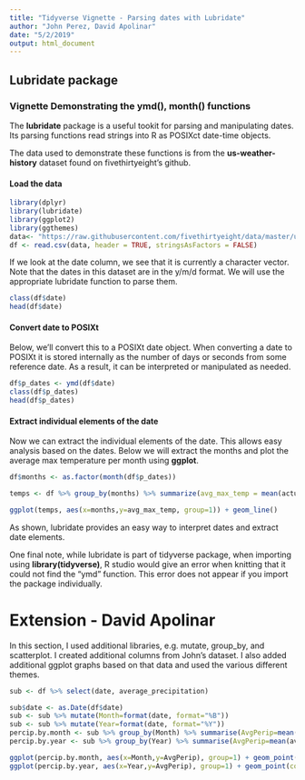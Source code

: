 ```yaml
---
title: "Tidyverse Vignette - Parsing dates with Lubridate"
author: "John Perez, David Apolinar"
date: "5/2/2019"
output: html_document
---
```


## Lubridate package

### Vignette Demonstrating the ymd(), month() functions  

The **lubridate** package is a useful tookit for parsing and manipulating dates. Its parsing functions read strings into R as POSIXct date-time objects. 

The data used to demonstrate these functions is from the **us-weather-history** dataset found on fivethirtyeight's github. 

#### Load the data  

```r
library(dplyr)
library(lubridate)
library(ggplot2)
library(ggthemes)
data<- "https://raw.githubusercontent.com/fivethirtyeight/data/master/us-weather-history/KCLT.csv"
df <- read.csv(data, header = TRUE, stringsAsFactors = FALSE)

```

If we look at the date column, we see that it is currently a character vector.  Note that the dates in this dataset are in the y/m/d format. We will use the appropriate lubridate function to parse them.  

```r
class(df$date)
head(df$date)
```
#### Convert date to POSIXt  

Below, we'll convert this to a POSIXt date object.  When converting a date to POSIXt it is stored internally as the number of days or seconds from some reference date. As a result, it can be interpreted or manipulated as needed.  

```r
df$p_dates <- ymd(df$date)
class(df$p_dates)
head(df$p_dates)
```

#### Extract individual elements of the date  

Now we can extract the individual elements of the date.  This allows easy analysis based on the dates. Below we will extract the months and plot the average max temperature per month using **ggplot**.  

```r
df$months <- as.factor(month(df$p_dates))

temps <- df %>% group_by(months) %>% summarize(avg_max_temp = mean(actual_max_temp))

ggplot(temps, aes(x=months,y=avg_max_temp, group=1)) + geom_line()
```

As shown, lubridate provides an easy way to interpret dates and extract date elements. 

One final note, while lubridate is part of tidyverse package, when importing using **library(tidyverse)**,
R studio would give an error when knitting that it could not find the "ymd" function. This error does not appear if you import the package individually.  


# Extension - David Apolinar

In this section, I used additional libraries, e.g. mutate, group_by, and scatterplot. I created additional columns from John's dataset. I also added additional ggplot graphs based on that data and used the various different themes.
```r
sub <- df %>% select(date, average_precipitation)

sub$date <- as.Date(df$date)
sub <- sub %>% mutate(Month=format(date, format="%B"))
sub <- sub %>% mutate(Year=format(date, format="%Y"))
percip.by.month <- sub %>% group_by(Month) %>% summarise(AvgPerip=mean(average_precipitation))
percip.by.year <- sub %>% group_by(Year) %>% summarise(AvgPerip=mean(average_precipitation))

ggplot(percip.by.month, aes(x=Month,y=AvgPerip), group=1) + geom_point(color='darkblue') + geom_smooth(method="auto", se=TRUE, fullrange=FALSE, level=0.95) +xlab("Precipitation") + theme_economist() + theme(axis.text.x = element_text(angle = 90))
ggplot(percip.by.year, aes(x=Year,y=AvgPerip), group=1) + geom_point(color='blue') + geom_smooth(method="auto", se=TRUE, fullrange=FALSE, level=0.95)+xlab("Precipitation") + theme_tufte() 
```
